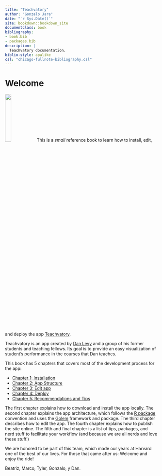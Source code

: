 ```yaml
--- 
title: "Teachvatory"
author: "Gonzalo Jara"
date: "`r Sys.Date()`"
site: bookdown::bookdown_site
documentclass: book
bibliography:
- book.bib
- packages.bib
description: |
  Teachvatory documentation.
biblio-style: apalike
csl: "chicago-fullnote-bibliography.csl"
---
```


# Welcome {-}

<img src="cover.png" class="cover" width="20%"/> This is a _small_ reference book to learn how to install, edit, and deploy the app [Teachvatory](https://github.com/ggjara/teachvatory). 

Teachvatory is an app created by [Dan Levy](https://www.hks.harvard.edu/faculty/dan-levy) and a group of his former students and teaching fellows. Its goal is to provide an easy visualization of student's performance in the courses that Dan teaches.

This book has 5 chapters that covers most of the development process for the app:

- [Chapter 1: Installation](#installation)
- [Chapter 2: App Structure](#app-structure)
- [Chapter 3: Edit app](#edit-app)
- [Chapter 4: Deploy](#deploy-app)
- [Chapter 5: Recommendations and Tips](#recommendations)

The first chapter explains how to download and install the app locally. The second chapter explains the app architecture, which follows the [R package](https://r-pkgs.org) convention and uses the [Golem](https://engineering-shiny.org) framework and package. The third chapter describes how to edit the app. The fourth chapter explains how to publish the site online. The fifth and final chapter is a list of tips, packages, and nerd stuff to facilitate your workflow (and because we are all nerds and love these stuff.) 

We are honored to be part of this team, which made our years at Harvard one of the best of our lives. For those that came after us: Welcome and enjoy the ride!

Beatriz, Marco, Tyler, Gonzalo, y Dan.
